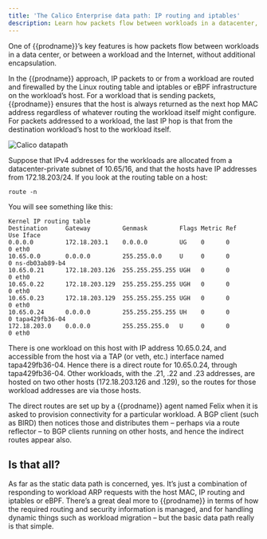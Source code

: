 ```yaml
---
title: 'The Calico Enterprise data path: IP routing and iptables'
description: Learn how packets flow between workloads in a datacenter, or between a workload and the internet.
---
```


One of {{prodname}}’s key features is how packets flow between workloads in a
data center, or between a workload and the Internet, without additional
encapsulation.

In the {{prodname}} approach, IP packets to or from a workload are routed and
firewalled by the Linux routing table and iptables or eBPF infrastructure on the
workload’s host. For a workload that is sending packets, {{prodname}} ensures
that the host is always returned as the next hop MAC address regardless
of whatever routing the workload itself might configure. For packets
addressed to a workload, the last IP hop is that from the destination
workload’s host to the workload itself.

![Calico datapath](/img/calico-enterprise/master/calico-datapath.png)

Suppose that IPv4 addresses for the workloads are allocated from a
datacenter-private subnet of 10.65/16, and that the hosts have IP
addresses from 172.18.203/24. If you look at the routing table on a host:

```batch
route -n
```

You will see something like this:

```
Kernel IP routing table
Destination     Gateway         Genmask         Flags Metric Ref    Use Iface
0.0.0.0         172.18.203.1    0.0.0.0         UG    0      0        0 eth0
10.65.0.0       0.0.0.0         255.255.0.0     U     0      0        0 ns-db03ab89-b4
10.65.0.21      172.18.203.126  255.255.255.255 UGH   0      0        0 eth0
10.65.0.22      172.18.203.129  255.255.255.255 UGH   0      0        0 eth0
10.65.0.23      172.18.203.129  255.255.255.255 UGH   0      0        0 eth0
10.65.0.24      0.0.0.0         255.255.255.255 UH    0      0        0 tapa429fb36-04
172.18.203.0    0.0.0.0         255.255.255.0   U     0      0        0 eth0
```

There is one workload on this host with IP address 10.65.0.24, and
accessible from the host via a TAP (or veth, etc.) interface named
tapa429fb36-04. Hence there is a direct route for 10.65.0.24, through
tapa429fb36-04. Other workloads, with the .21, .22 and .23 addresses,
are hosted on two other hosts (172.18.203.126 and .129), so the routes
for those workload addresses are via those hosts.

The direct routes are set up by a {{prodname}} agent named Felix when it is
asked to provision connectivity for a particular workload. A BGP client
(such as BIRD) then notices those and distributes them – perhaps via a
route reflector – to BGP clients running on other hosts, and hence the
indirect routes appear also.

## Is that all?

As far as the static data path is concerned, yes. It’s just a
combination of responding to workload ARP requests with the host MAC, IP
routing and iptables or eBPF. There’s a great deal more to {{prodname}} in terms of
how the required routing and security information is managed, and for
handling dynamic things such as workload migration – but the basic data
path really is that simple.
